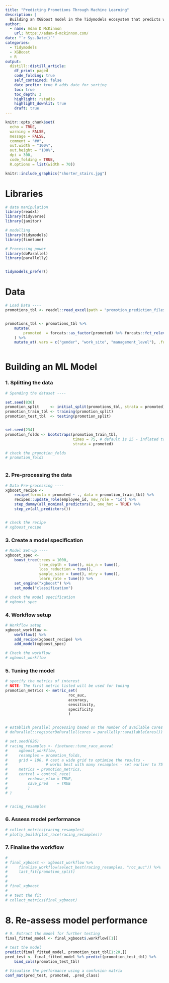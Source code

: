 ```yaml
---
title: "Predicting Promotions Through Machine Learning"
description: |
  Building an XGBoost model in the Tidymodels ecosystem that predicts whether an employee should be promoted.
author:
  - name: Adam D McKinnon
    url: https://adam-d-mckinnon.com/
date: "`r Sys.Date()`"
categories:
  - Tidymodels
  - XGBoost
  - R
output: 
  distill::distill_article:
    df_print: paged
    code_folding: true
    self_contained: false
    date_prefix: true # adds date for sorting
    toc: true
    toc_depth: 3
    highlight: rstudio
    highlight_downlit: true
    draft: true
---
```


```r

knitr::opts_chunk$set(
  echo = TRUE,
  warning = FALSE,
  message = FALSE,
  comment = "##",
  out.width = "100%",
  out.height = "100%",
  dpi = 300,
  code_folding = TRUE,
  R.options = list(width = 70))

```

```r
knitr::include_graphics("shorter_stairs.jpg")

```

# Libraries

```r

# data manipulation
library(readxl)
library(tidyverse)
library(janitor)

# modelling
library(tidymodels)
library(finetune)

# Processing power
library(doParallel)
library(parallelly)


tidymodels_prefer()

```

# Data

```r

# Load Data ----
promotions_tbl <- readxl::read_excel(path = "promotion_prediction_files/2022_12_15_promotions.xlsx")


promotions_tbl <- promotions_tbl %>% 
    mutate(
        promoted  = forcats::as_factor(promoted) %>% forcats::fct_relevel("promoted", "not promoted")
    ) %>% 
    mutate_at(.vars = c("gender", "work_site", "management_level"), .funs = ~ forcats::as_factor(.))



```

# Building an ML Model

### 1. Splitting the data

```r

# Spending the dataset ----

set.seed(836)
promotion_split     <- initial_split(promotions_tbl, strata = promoted)
promotion_train_tbl <- training(promotion_split)
promotion_test_tbl  <- testing(promotion_split)


set.seed(234)
promotion_folds <- bootstraps(promotion_train_tbl, 
                              times = 75, # default is 25 - inflated to accommodate racing method of tuning 
                              strata = promoted)

# check the promotion_folds 
# promotion_folds



```

### 2. Pre-processing the data

```r

# Data Pre-processing ----
xgboost_recipe <- 
    recipe(formula = promoted ~ ., data = promotion_train_tbl) %>% 
    recipes::update_role(employee_id, new_role = "id") %>% 
    step_dummy(all_nominal_predictors(), one_hot = TRUE) %>% 
    step_zv(all_predictors()) 


# check the recipe
# xgboost_recipe

```

### 3. Create a model specification

```r

# Model Set-up ----
xgboost_spec <- 
    boost_tree(trees = 1000, 
               tree_depth = tune(), min_n = tune(), 
               loss_reduction = tune(), 
               sample_size = tune(), mtry = tune(),
               learn_rate = tune()) %>% 
    set_engine("xgboost") %>% 
    set_mode("classification")

# check the model specification
# xgboost_spec

```


### 4. Workflow setup

```r


# Workflow setup
xgboost_workflow <- 
    workflow() %>% 
    add_recipe(xgboost_recipe) %>% 
    add_model(xgboost_spec) 

# Check the workflow
# xgboost_workflow


```

### 5. Tuning the model

```r

# specify the metrics of interest
# NOTE: The first metric listed will be used for tuning
promotion_metrics <- metric_set(
                            roc_auc, 
                            accuracy, 
                            sensitivity, 
                            specificity
                            )


# establish parallel processing based on the number of available cores
# doParallel::registerDoParallel(cores = parallelly::availableCores())

# set.seed(826)
# racing_resamples <- finetune::tune_race_anova(
#     xgboost_workflow,
#     resamples = promotion_folds,
#     grid = 100, # cast a wide grid to optimise the results - 
#                 # works best with many resamples - set earlier to 75
#     metrics = promotion_metrics,
#     control = control_race(
#         verbose_elim = TRUE,
#         save_pred    = TRUE
#         )
# )


# racing_resamples

```

### 6. Assess model performance

```r

# collect_metrics(racing_resamples)
# plotly_build(plot_race(racing_resamples))

```

### 7. Finalise the workflow

```r
# 
# final_xgboost <- xgboost_workflow %>% 
#     finalize_workflow(select_best(racing_resamples, "roc_auc")) %>% 
#     last_fit(promotion_split)
# 
# 
# final_xgboost
# 
# # test the fit
# collect_metrics(final_xgboost)

```

# 8. Re-assess model performance

```r

# 9. Extract the model for further testing
final_fitted_model <- final_xgboost$.workflow[[1]]

# test the model
predict(final_fitted_model, promotion_test_tbl[1:20,])
pred_test <- final_fitted_model %>% predict(promotion_test_tbl) %>% 
    bind_cols(promotion_test_tbl)

# Visualise the performance using a confusion matrix
conf_mat(pred_test, promoted, .pred_class)


```
